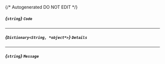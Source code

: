 {/* Autogenerated DO NOT EDIT  */}
##### *{`string`}* `Code`

---
##### *{`Dictionary<String, *object*>`}* `Details`

---
##### *{`string`}* `Message`



